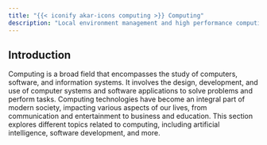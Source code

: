```yaml
---
title: "{{< iconify akar-icons computing >}} Computing"
description: "Local environment management and high performance computing (HPC)."
---
```


## Introduction

Computing is a broad field that encompasses the study of computers, software, and information systems. It involves the design, development, and use of computer systems and software applications to solve problems and perform tasks. Computing technologies have become an integral part of modern society, impacting various aspects of our lives, from communication and entertainment to business and education. This section explores different topics related to computing, including artificial intelligence, software development, and more. 